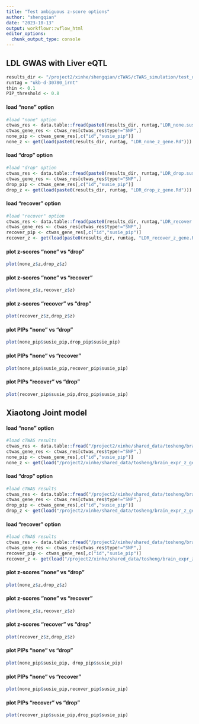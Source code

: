 ```yaml
---
title: "Test ambiguous z-score options"
author: "shengqian"
date: "2023-10-13"
output: workflowr::wflow_html
editor_options:
  chunk_output_type: console
---
```


## LDL GWAS with Liver eQTL

```r
results_dir <- "/project2/xinhe/shengqian/cTWAS/cTWAS_simulation/test_drop_none_recover_joint/"
runtag = "ukb-d-30780_irnt"
thin <- 0.1
PIP_threshold <- 0.8
```

#### load "none" option
```r
#load "none" option
ctwas_res <- data.table::fread(paste0(results_dir, runtag,"LDR_none.susieIrss.txt"))
ctwas_gene_res <- ctwas_res[ctwas_res$type!="SNP",]
none_pip <- ctwas_gene_res[,c("id","susie_pip")]
none_z <- get(load(paste0(results_dir, runtag, "LDR_none_z_gene.Rd")))
```

#### load "drop" option
```r
#load "drop" option
ctwas_res <- data.table::fread(paste0(results_dir, runtag,"LDR_drop.susieIrss.txt"))
ctwas_gene_res <- ctwas_res[ctwas_res$type!="SNP",]
drop_pip <- ctwas_gene_res[,c("id","susie_pip")]
drop_z <- get(load(paste0(results_dir, runtag, "LDR_drop_z_gene.Rd")))
```

#### load "recover" option
```r
#load "recover" option
ctwas_res <- data.table::fread(paste0(results_dir, runtag,"LDR_recover.susieIrss.txt"))
ctwas_gene_res <- ctwas_res[ctwas_res$type!="SNP",]
recover_pip <- ctwas_gene_res[,c("id","susie_pip")]
recover_z <- get(load(paste0(results_dir, runtag, "LDR_recover_z_gene.Rd")))
```

#### plot z-scores "none" vs "drop"
```r
plot(none_z$z,drop_z$z)
```

#### plot z-scores "none" vs "recover"
```r
plot(none_z$z,recover_z$z)
```

#### plot z-scores "recover" vs "drop"
```r
plot(recover_z$z,drop_z$z)
```

#### plot PIPs "none" vs "drop"
```r
plot(none_pip$susie_pip,drop_pip$susie_pip)
```

#### plot PIPs "none" vs "recover"
```r
plot(none_pip$susie_pip,recover_pip$susie_pip)
```

#### plot PIPs "recover" vs "drop"
```r
plot(recover_pip$susie_pip,drop_pip$susie_pip)
```

## Xiaotong Joint model

#### load "none" option
```r
#load cTWAS results
ctwas_res <- data.table::fread("/project2/xinhe/shared_data/tosheng/brain_ctwas.susieIrss_none.txt")
ctwas_gene_res <- ctwas_res[ctwas_res$type!="SNP",]
none_pip <- ctwas_gene_res[,c("id","susie_pip")]
none_z <- get(load("/project2/xinhe/shared_data/tosheng/brain_expr_z_gene_none.Rd"))
```

#### load "drop" option
```r
#load cTWAS results
ctwas_res <- data.table::fread("/project2/xinhe/shared_data/tosheng/brain_ctwas.susieIrss_drop.txt")
ctwas_gene_res <- ctwas_res[ctwas_res$type!="SNP",]
drop_pip <- ctwas_gene_res[,c("id","susie_pip")]
drop_z <- get(load("/project2/xinhe/shared_data/tosheng/brain_expr_z_gene_drop.Rd"))
```

#### load "recover" option
```r
#load cTWAS results
ctwas_res <- data.table::fread("/project2/xinhe/shared_data/tosheng/brain_ctwas.susieIrss_recover.txt")
ctwas_gene_res <- ctwas_res[ctwas_res$type!="SNP",]
recover_pip <- ctwas_gene_res[,c("id","susie_pip")]
recover_z <- get(load("/project2/xinhe/shared_data/tosheng/brain_expr_z_gene_recover.Rd"))
```

#### plot z-scores "none" vs "drop"
```r
plot(none_z$z,drop_z$z)
```

#### plot z-scores "none" vs "recover"
```r
plot(none_z$z,recover_z$z)
```

#### plot z-scores "recover" vs "drop"
```r
plot(recover_z$z,drop_z$z)
```

#### plot PIPs "none" vs "drop"
```r
plot(none_pip$susie_pip, drop_pip$susie_pip)
```

#### plot PIPs "none" vs "recover"
```r
plot(none_pip$susie_pip,recover_pip$susie_pip)
```

#### plot PIPs "recover" vs "drop"
```r
plot(recover_pip$susie_pip,drop_pip$susie_pip)
```